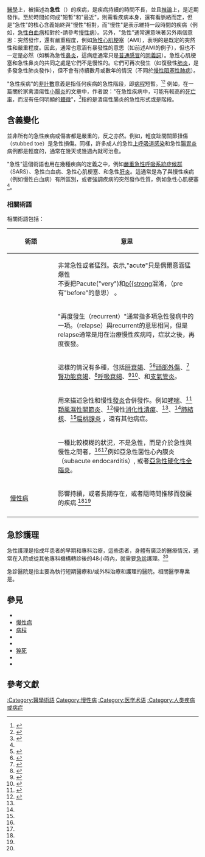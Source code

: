 [[醫學|醫學]]上，被描述為'''急性'''（{{lang-en|Acute (medicine)}}）的疾病，是{{link-en|表示|Denotation}}疾病持續的時間不長，並且[[推論|推論]]上，是近期發作。至於時間如何{{link-en|量化|Quantification (science)}}成"短暫"和"最近"，則需看疾病本身，還有看脈絡而定，但是"急性"的核心含義始終與"慢性"相對，而"慢性"是表示維持一段時間的疾病（例如，[[急性白血病|急性白血病]]相對於{{link-en|慢性白血病|Chronic leukemia}}-請參考[[慢性病|慢性病]]）。另外，"急性"通常還意味著另外兩個意思：突然發作，還有嚴重程度，例如[[心肌梗死|急性心肌梗塞]]（AMI），表明的是既定的突然性和嚴重程度。因此，通常也意涵有暴發性的意思（如前述AMI的例子），但也不一定是必然（如稱為急性[[鼻炎|鼻炎]]，這病症通常只是[[普通感冒|普通感冒]]的[[同義詞|同義詞]]）。急性心肌梗塞和急性鼻炎的共同之處是它們不是慢性的。它們可再次發生（如復發性[[肺炎|肺炎]]，是多發急性肺炎發作），但不會有持續數月或數年的情況（不同於[[慢性阻塞性肺病|慢性阻塞性肺病]]）。

"急性疾病"的[[不可數名詞|非計數]]意義是指任何疾病的急性階段，即[[病程|病程]]短暫。<ref name=pain2007>{{cite book|editor1=Robert F. Schmidt |editor2=William D. Willis |title=Encyclopedia of pain|year=2007|publisher=Springer|location=Berlin|isbn=978-3-540-29805-2|page=Acute Pain, Subacute Pain and Chronic Pain (Chapter.)}}</ref><ref name=Mosby1998>{{cite book|editor=Kenneth N. Anderson|title=Mosby's medical dictionary : illustrated in full colour throughout|year=1998|publisher=Mosby|location=St. Louis|isbn=0815146310|edition=5th revised|url-access=registration|url=https://archive.org/details/mosbysmedicalnur00ande}}</ref> 例如，在一篇關於家禽潰瘍性[[小腸炎|小腸炎]]的文章中，作者說："在急性疾病中，可能有較高的[[死亡率|死亡率]]，而沒有任何明顯的[[醫學徵象|體徵]]"，<ref name="isbn_9780702028625">{{Citation |last=Pattison |first=Mark |year=2008 |title=Poultry Diseases |edition=6th |page=207 |isbn=9780702028625 |publisher=Saunders/Elsevier |postscript=.}}</ref>指的是潰瘍性腸炎的急性形式或是階段。

==含義變化==
並非所有的急性疾病或傷害都是嚴重的，反之亦然。例如，輕度趾間關節扭傷（stubbed toe）是急性損傷。同樣，許多成人的急性[[上呼吸道感染|上呼吸道感染]]和急性[[腸胃炎|腸胃炎]]病例都是輕度的，通常在幾天或幾週內就可治愈。

"急性"這個術語也用在幾種疾病的定義之中，例如[[嚴重急性呼吸系統症候群|嚴重急性呼吸系統症候群]]（SARS）、急性白血病、急性心肌梗塞、和急性[[肝炎|肝炎]]。這通常是為了與慢性疾病（例如慢性白血病）有所區別，或者強調疾病的突然發作性質，例如急性心肌梗塞 <ref name="Mosby1998" />。

===相關術語===

相關術語包括：

{| class="wikitable" border="1"
|-
! scope="col" style="width: 25%;" |  術語
! scope="col" style="width: 75%;" |  意思 
|-
|{{vanchor|甚急性}}||非常急性或者猛烈。表示{{link-en|猛爆性|fulminant}},"acute"只是偶爾意涵猛爆性<br>
{{anchor|preacute|postacute}}不要把P{{strong|er}}acute("very")和[[wikt:preacute|p{{strong]]混淆，（pre有"before"的意思） 。 
|-
|{{vanchor|復發}}||"再度發生（recurrent）"通常指多項急性發病中的一項。{{link-en|復發|relapse}}（relapse）與recurrent的意思相同，但是relapse通常是用在治療慢性疾病時，症狀{{link-en|緩解|Remission (medicine)}}之後，再度復發。 
|-
|{{vanchor|慢性疾病急性發作}}||這樣的情況有多種，包括[[肝衰竭|肝衰竭]]、<ref name="Wlodzimirow 2013">{{cite journal|last=Wlodzimirow|first=KA|author2=Eslami, S|author3= Abu-Hanna, A|author4= Nieuwoudt, M|author5= Chamuleau, RA|title=A systematic review on prognostic indicators of acute on chronic liver failure and their predictive value for mortality.|journal=Liver International|date=January 2013|volume=33|issue=1|pages=40–52|pmid=22429562|doi=10.1111/j.1478-3231.2012.02790.x}}</ref><ref name="Graziadei 2011">{{cite journal|last=Graziadei|first=IW|title=The clinical challenges of acute on chronic liver failure.|journal=Liver International|date=September 2011|volume=31 Suppl 3|pages=24–6|pmid=21824280|doi=10.1111/j.1478-3231.2011.02585.x}}</ref>[[頭部外傷|頭部外傷]]、<ref>{{cite journal|last=Lee|first=KS|author2=Shim, JJ|author3= Yoon, SM|author4= Doh, JW|author5= Yun, IG|author6= Bae, HG|title=Acute-on-Chronic Subdural Hematoma: Not Uncommon Events.|journal=Journal of Korean Neurosurgical Society|date=December 2011|volume=50|issue=6|pages=512–6|pmid=22323938|doi=10.3340/jkns.2011.50.6.512|pmc=3272512}}</ref>[[腎功能衰竭|腎功能衰竭]]、<ref>{{cite journal|last=Dear|first=JW|author2=Yuen, PS|title=Setting the stage for acute-on-chronic kidney injury.|url=https://archive.org/details/sim_kidney-international_2008-07_74_1/page/n32|journal=Kidney International|date=July 2008|volume=74|issue=1|pages=7–9|pmid=18560361|doi=10.1038/ki.2008.126|pmc=3113484}}</ref>[[呼吸衰竭|呼吸衰竭]]、<ref name="Ambrosino 2009">{{cite journal|last=Ambrosino|first=N|author2=Gherardi, M|author3= Carpenè, N|title=End stage chronic obstructive pulmonary disease.|journal=Pneumonologia I Alergologia Polska|year=2009|volume=77|issue=2|pages=173–9|pmid=19462352}}</ref><ref>{{cite journal|last=Goldring|first=JJ|author2=Wedzicha, JA|title=Managing acute on chronic respiratory failure: a guide to non-invasive ventilation.|url=https://archive.org/details/sim_british-journal-of-hospital-medicine_2008-08_69_8/page/444|journal=British Journal of Hospital Medicine |date=August 2008|volume=69|issue=8|pages=444–9|pmid=18783091|doi=10.12968/hmed.2008.69.8.30740}}</ref>、和[[支氣管炎|支氣管炎]]。
|-
|{{vanchor|急性慢性合併炎症}}||用來描述急性和慢性[[炎症|發炎]]合併發作。例如[[哮喘|哮喘]]、<ref name="Newaskar 2011">{{cite journal|last=Newaskar|first=Manisha|author2=Hardy, Karen A.|author3= Morris, Claudia R.|title=Asthma in Sickle Cell Disease|journal=The Scientific World Journal|date=1 January 2011|volume=11|pages=1138–1152|doi=10.1100/tsw.2011.105|pmid=21623460|pmc=5548285}}</ref>[[類風濕性關節炎|類風濕性關節炎]]、<ref name="Wakefield 2001">{{cite book|last=Wakefield|first=D|title=Inflammation: chronic (Encyclopedia of life sciences)|year=2001|publisher=Nature Publishing Group|url=http://immuneweb.xxmu.edu.cn/reading/innate/16.pdf|author2=Kumar RK|access-date=2013-06-18|archive-url=https://web.archive.org/web/20130822095411/http://immuneweb.xxmu.edu.cn/reading/innate/16.pdf|archive-date=2013-08-22|url-status=dead}}</ref>慢性[[胃及十二指腸潰瘍|消化性潰瘍]]、<ref name="Wakefield 2001" />{{link-en|慢性牙周病|Chronic periodontitis}}、<ref name="Wakefield 2001" />[[肺結核|肺結核]]、<ref name="Wakefield 2001" />[[扁桃體炎|扁桃腺炎]] ，還有其他病症。
|-
|{{vanchor|亞急性}}||一種比較模糊的狀況，不是急性，而是介於急性與慢性之間者，<ref name=pain2007 /><ref name=Mosby1998 />例如亞急性菌性心內膜炎（subacute endocarditis）, 或者[[亞急性硬化性全腦炎|亞急性硬化性全腦炎]]。
|-
|[[慢性病|慢性病]]||影響持續，或者長期存在，或者隨時間推移而發展的疾病.<ref name=pain2007 /><ref name=Mosby1998 />
|-
|}

==急診護理==
急性護理是指成年患者的早期和專科治療，這些患者，身體有廣泛的醫療情況，通常在入院或從其他專科機構轉診後的48小時內，就需要[[緊急情況|急診]]護理。<ref name="Mosby1998" />

急診醫院是指主要為執行短期醫療和/或外科治療和護理的醫院。相關醫學專業是{{link-en|急診醫學|acute medicine}}。

==參見==
*{{link-en|急診醫學|acute medicine}}
*[[慢性病|慢性病]]
*[[病程|病程]]
*{{link-en|復發|relapse}}
*{{link-en|緩解|Remission (medicine)}}
*[[猝死|猝死]]
*{{link-en|多重慢性疾病|Multiple morbidities}}
*{{link-en|疾病自然史|Natural history of disease}}

==參考文獻==
{{reflist|2}}

{{Wiktionary|acute}}
{{Medical terms to describe disease conditions}}

{{DEFAULTSORT:Chronic (Medicine)}}

[[:Category:醫學術語|:Category:醫學術語]]
[[:Category:慢性病|]]
[[:Category:医学术语|:Category:医学术语]]
[[:Category:人类疾病或病症|:Category:人类疾病或病症]]